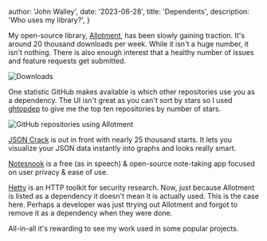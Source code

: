 
  author: 'John Walley',
  date: '2023-06-28',
  title: 'Dependents',
  description: 'Who uses my library?',
}


My open-source library, [Allotment](https://allotment.mulberryhousesoftware.com/), has been slowly gaining traction. It's around 20 thousand downloads per week.
While it isn't a huge number, it isn't nothing. There is also enough interest that a healthy number of issues and feature requests get submitted.

<Image src={downloads} alt="Downloads" />

One statistic GitHub makes available is which other repositories use you as a dependency. The UI isn't great as you can't sort by stars so I used [ghtopdep](https://github.com/github-tooling/ghtopdep) to give me the top ten repositories by number of stars.

<Image src={chart} alt="GitHub repositories using Allotment" />

[JSON Crack](https://jsoncrack.com/) is out in front with nearly 25 thousand starts. It lets you visualize your JSON data instantly into graphs and looks really smart.

[Notesnook](https://notesnook.com/) is a free (as in speech) & open-source note-taking app focused on user privacy & ease of use.

[Hetty](https://hetty.xyz/) is an HTTP toolkit for security research. Now, just because Allotment is listed as a dependency it doesn't mean it is actually used. This is the case here. Perhaps a developer was just ttrying out Allotment and forgot to remove it as a dependency when they were done.

All-in-all it's rewarding to see my work used in some popular projects.
